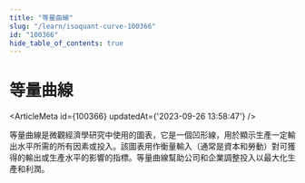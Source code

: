 ```yaml
---
title: "等量曲線"
slug: "/learn/isoquant-curve-100366"
id: "100366"
hide_table_of_contents: true
---
```



# 等量曲線

<ArticleMeta id={100366} updatedAt={'2023-09-26 13:58:47'} />
<div className='border-solid border-b border-t-0 my-4 border-[var(--ifm-color-gray-300)]' />

等量曲線是微觀經濟學研究中使用的圖表，它是一個凹形線，用於顯示生產一定輸出水平所需的所有因素或投入。該圖表用作衡量輸入（通常是資本和勞動）對可獲得的輸出或生產水平的影響的指標。等量曲線幫助公司和企業調整投入以最大化生產和利潤。
